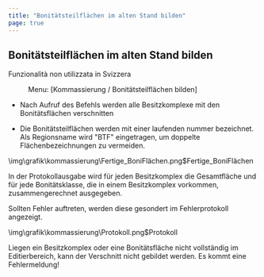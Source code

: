```yaml
---
title: "Bonitätsteilflächen im alten Stand bilden"
page: true
---
```

## Bonit&#228;tsteilfl&#228;chen im alten Stand bilden
<Success>
 <Bold> Funzionalit&#224; non utilizzata in Svizzera </Bold> 
</Success>

<GeoMapper> <Menu> Menu: [Kommassierung / Bonitätsteilflächen bilden] </Menu> 


- Nach Aufruf des Befehls werden alle Besitzkomplexe mit den Bonit&#228;tsfl&#228;chen verschnitten


- Die Bonit&#228;tsteilfl&#228;chen werden mit einer laufenden nummer bezeichnet. Als Regionsname wird &quot;BTF&quot; eingetragen, um doppelte Fl&#228;chenbezeichnungen zu vermeiden.






<Image>\img\grafik\kommassierung\Fertige_BoniFlächen.png$Fertige_BoniFlächen</Image>


In der Protokollausgabe wird f&#252;r jeden Besitzkomplex die Gesamtfl&#228;che und f&#252;r jede Bonit&#228;tsklasse, die in einem Besitzkomplex vorkommen, zusammengerechnet ausgegeben.

Sollten Fehler auftreten, werden diese gesondert im Fehlerprotokoll angezeigt.



<Image>\img\grafik\kommassierung\Protokoll.png$Protokoll</Image>


<Warning>
Liegen ein Besitzkomplex oder eine Bonit&#228;tsfl&#228;che nicht vollst&#228;ndig im Editierbereich, kann der Verschnitt nicht gebildet werden. Es kommt eine Fehlermeldung!
</Warning>



</GeoMapper>

